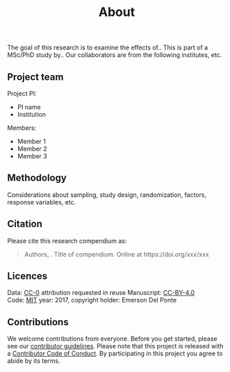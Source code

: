 % About

The goal of this research is to examine the effects of.. This is part of a MSc/PhD study by.. Our collaborators are from the following institutes, etc.

## Project team

Project PI:

- PI name
- Institution

Members:

- Member 1
- Member 2
- Member 3

## Methodology

Considerations about sampling, study design, randomization, factors, response variables, etc.


## Citation

Please cite this research compendium as:  

> Authors, . Title of compendium. Online at https://doi.org/xxx/xxx

## Licences

Data: [CC-0](https://creativecommons.org/publicdomain/zero/1.0/) attribution requested in reuse
Manuscript: [CC-BY-4.0](https://creativecommons.org/licenses/by/4.0/)  
Code: [MIT](https://opensource.org/licenses/MIT) year: 2017, copyright holder: Emerson Del Ponte

## Contributions

We welcome contributions from everyone. Before you get started, please see our [contributor guidelines](CONTRIBUTING.html). Please note that this project is released with a [Contributor Code of Conduct](CONDUCT.html). By participating in this project you agree to abide by its terms.

